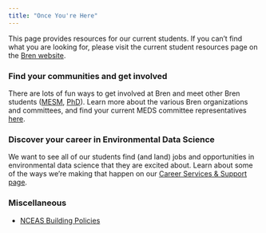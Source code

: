 ```yaml
---
title: "Once You're Here"
---
```


This page provides resources for our current students. If you can't find what you are looking for, please visit the current student resources page on the [Bren website](https://bren.ucsb.edu/current-student-resources).

### Find your communities and get involved

There are lots of fun ways to get involved at Bren and meet other Bren students ([MESM](https://bren.ucsb.edu/people/masters-students), [PhD](https://bren.ucsb.edu/people/phd-students)). Learn more about the various Bren organizations and committees, and find your current MEDS committee representatives [here](bren-committees.html).

### Discover your career in Environmental Data Science

We want to see all of our students find (and land) jobs and opportunities in environmental data science that they are excited about. Learn about some of the ways we're making that happen on our [Career Services & Support page](career.html).

### Miscellaneous 

* [NCEAS Building Policies](docs/nceas-building-policies.html)


